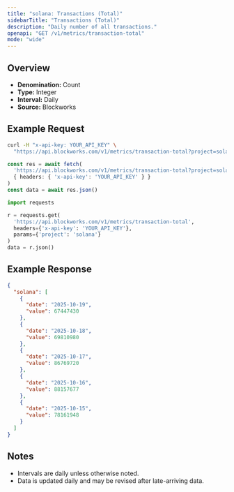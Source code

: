 ```yaml
---
title: "solana: Transactions (Total)"
sidebarTitle: "Transactions (Total)"
description: "Daily number of all transactions."
openapi: "GET /v1/metrics/transaction-total"
mode: "wide"
---
```


## Overview

- **Denomination:** Count
- **Type:** Integer
- **Interval:** Daily
- **Source:** Blockworks

## Example Request

<CodeGroup>

```bash cURL
curl -H "x-api-key: YOUR_API_KEY" \
  "https://api.blockworks.com/v1/metrics/transaction-total?project=solana"
```

```typescript TypeScript
const res = await fetch(
  'https://api.blockworks.com/v1/metrics/transaction-total?project=solana',
  { headers: { 'x-api-key': 'YOUR_API_KEY' } }
)
const data = await res.json()
```

```python Python
import requests

r = requests.get(
  'https://api.blockworks.com/v1/metrics/transaction-total',
  headers={'x-api-key': 'YOUR_API_KEY'},
  params={'project': 'solana'}
)
data = r.json()
```

</CodeGroup>

## Example Response

```json
{
  "solana": [
    {
      "date": "2025-10-19",
      "value": 67447430
    },
    {
      "date": "2025-10-18",
      "value": 69810980
    },
    {
      "date": "2025-10-17",
      "value": 86769720
    },
    {
      "date": "2025-10-16",
      "value": 88157677
    },
    {
      "date": "2025-10-15",
      "value": 78161948
    }
  ]
}
```

## Notes
- Intervals are daily unless otherwise noted.
- Data is updated daily and may be revised after late-arriving data.